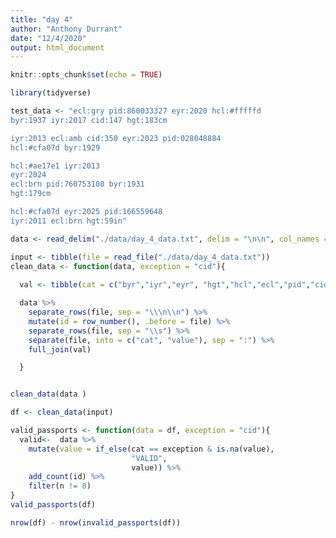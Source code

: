 ```yaml
---
title: "day 4"
author: "Anthony Durrant"
date: "12/4/2020"
output: html_document
---
```


```r
knitr::opts_chunk$set(echo = TRUE)
```


```r
library(tidyverse)

test_data <- "ecl:gry pid:860033327 eyr:2020 hcl:#fffffd
byr:1937 iyr:2017 cid:147 hgt:183cm

iyr:2013 ecl:amb cid:350 eyr:2023 pid:028048884
hcl:#cfa07d byr:1929

hcl:#ae17e1 iyr:2013
eyr:2024
ecl:brn pid:760753108 byr:1931
hgt:179cm

hcl:#cfa07d eyr:2025 pid:166559648
iyr:2011 ecl:brn hgt:59in"
```




```r
data <- read_delim("./data/day_4_data.txt", delim = "\n\n", col_names = FALSE)

input <- tibble(file = read_file("./data/day_4_data.txt"))
clean_data <- function(data, exception = "cid"){
  
  val <- tibble(cat = c("byr","iyr","eyr", "hgt","hcl","ecl","pid","cid"))  

  data %>%
    separate_rows(file, sep = "\\\n\\n") %>%
    mutate(id = row_number(), .before = file) %>%
    separate_rows(file, sep = "\\s") %>%
    separate(file, into = c("cat", "value"), sep = ":") %>%
    full_join(val)

  }


clean_data(data )

df <- clean_data(input)

valid_passports <- function(data = df, exception = "cid"){
  valid<-  data %>%
    mutate(value = if_else(cat == exception & is.na(value),
                           "VALID", 
                           value)) %>%
    add_count(id) %>%
    filter(n != 8)
}
valid_passports(df)

nrow(df) - nrow(invalid_passports(df))
```

